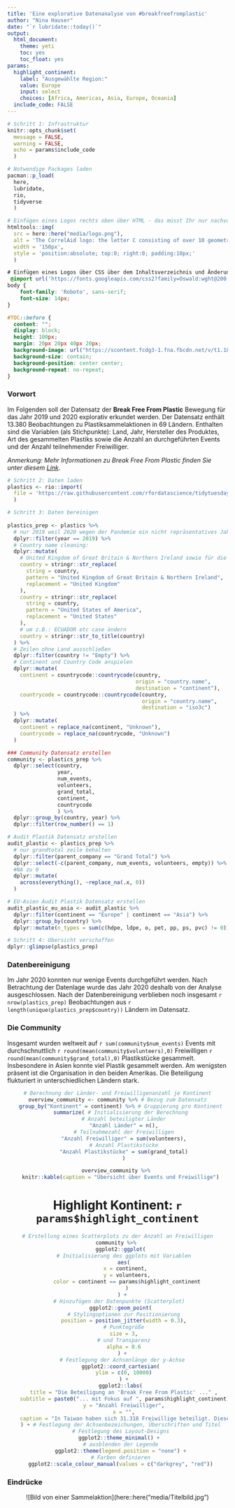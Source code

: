 ```yaml
---
title: 'Eine explorative Datenanalyse von #breakfreefromplastic'
author: "Nina Hauser"
date: "`r lubridate::today()`"
output:
  html_document:
    theme: yeti
    toc: yes
    toc_float: yes
params:
  highlight_continent: 
    label: "Ausgewählte Region:"
    value: Europe
    input: select
    choices: [Africa, Americas, Asia, Europe, Oceania]
  include_code: FALSE
---
```


```r
# Schritt 1: Infrastruktur
knitr::opts_chunk$set(
  message = FALSE, 
  warning = FALSE, 
  echo = params$include_code
  )

# Notwendige Packages laden
pacman::p_load(
  here,
  lubridate,
  rio,
  tidyverse
  )
```

```r
# Einfügen eines Logos rechts oben über HTML - das müsst Ihr nur nachvollziehen und gg. gegen Euer Logo austauschen
htmltools::img(
  src = here::here("media/logo.png"), 
  alt = 'The CorrelAid logo: the letter C consisting of over 10 geometric shapes in various shades of green and blue. Below the C, the caption says "CorrelAid" and on a new line "Good causes. Better Effects"', 
  width = '150px',
  style = 'position:absolute; top:0; right:0; padding:10px;'
  )
```
```css
# Einfügen eines Logos über CSS über dem Inhaltsverzeichnis und Änderung der Schriftart und -Größe - das müsst Ihr nur nachvollziehen und gg. gegen Euer Logo austauschen
 @import url('https://fonts.googleapis.com/css2?family=Oswald:wght@200;300;400;500;600;700&family=Roboto:ital,wght@0,100;0,300;0,400;0,500;0,700;0,900;1,100;1,300;1,400;1,500;1,700;1,900&display=swap');
body {
    font-family: 'Roboto', sans-serif;
    font-size: 14px;
}

#TOC::before {
  content: "";
  display: block;
  height: 100px;
  margin: 20px 20px 40px 20px;
  background-image: url("https://scontent.fcdg3-1.fna.fbcdn.net/v/t1.18169-9/20031676_520821741582625_1836577132858524693_n.jpg?_nc_cat=111&ccb=1-5&_nc_sid=09cbfe&_nc_ohc=fLcn5Y3YSR8AX-n5WNi&_nc_ht=scontent.fcdg3-1.fna&oh=183ff5078679b802f68e62b1fb4cf165&oe=61BDDC60");
  background-size: contain;
  background-position: center center;
  background-repeat: no-repeat;
}
```

\newpage

### Vorwort  
Im Folgenden soll der Datensatz der **Break Free From Plastic** Bewegung für das Jahr 2019 und 2020 explorativ erkundet werden. Der Datensatz enthält 13.380 Beobachtungen zu Plastiksammelaktionen in 69 Ländern. Enthalten sind die Variablen  (als Stichpunkte): Land, Jahr, Hersteller des Produktes, Art des gesammelten Plastiks sowie die Anzahl an durchgeführten Events und der Anzahl teilnehmender Freiwilliger.

*Anmerkung: Mehr Informationen zu Break Free From Plastic finden Sie unter diesem [Link](https://www.breakfreefromplastic.org/)*.
\newpage

```r
# Schritt 2: Daten laden
plastics <- rio::import(
  file = 'https://raw.githubusercontent.com/rfordatascience/tidytuesday/master/data/2021/2021-01-26/plastics.csv'
  )
```

```r
# Schritt 3: Daten bereinigen
 
plastics_prep <- plastics %>%
  # nur 2019 weil 2020 wegen der Pandemie ein nicht repräsentatives Jahr ist
  dplyr::filter(year == 2019) %>%
  # Country name cleaning:
  dplyr::mutate(
    # United Kingdom of Great Britain & Northern Ireland sowie für die USA
    country = stringr::str_replace(
      string = country,
      pattern = "United Kingdom of Great Britain & Northern Ireland",
      replacement = "United Kingdom"
    ),
    country = stringr::str_replace(
      string = country,
      pattern = "United States of America",
      replacement = "United States"
    ),
    # um z.B.: ECUADOR etc case ändern
    country = stringr::str_to_title(country)
  ) %>%
  # Zeilen ohne Land ausschließen
  dplyr::filter(country != "Empty") %>%
  # Continent und Country Code anspielen
  dplyr::mutate(
    continent = countrycode::countrycode(country,
                                         origin = "country.name",
                                         destination = "continent"),
    countrycode = countrycode::countrycode(country,
                                           origin = "country.name",
                                           destination = "iso3c")
  ) %>%
  dplyr::mutate(
    continent = replace_na(continent, "Unknown"),
    countrycode = replace_na(countrycode, "Unknown")
  )

### Community Datensatz erstellen
community <- plastics_prep %>%
  dplyr::select(country, 
                year, 
                num_events, 
                volunteers,
                grand_total, 
                continent, 
                countrycode
                ) %>%
  dplyr::group_by(country, year) %>%
  dplyr::filter(row_number() == 1)

# Audit Plastik Datensatz erstellen
audit_plastic <- plastics_prep %>%
  # nur grandtotal zeile behalten
  dplyr::filter(parent_company == "Grand Total") %>%
  dplyr::select(-c(parent_company, num_events, volunteers, empty)) %>%
  #NA zu 0
  dplyr::mutate(
    across(everything(), ~replace_na(.x, 0))
  )

# EU-Asien Audit Plastik Datensatz erstellen
audit_plastic_eu_asia <- audit_plastic %>%
  dplyr::filter(continent == "Europe" | continent == "Asia") %>%
  dplyr::group_by(country) %>%
  dplyr::mutate(n_types = sum(c(hdpe, ldpe, o, pet, pp, ps, pvc) != 0))
```

```r
# Schritt 4: Übersicht verschaffen
dplyr::glimpse(plastics_prep)
```

### Datenbereinigung
Im Jahr 2020 konnten nur wenige Events durchgeführt werden. Nach Betrachtung der Datenlage wurde das Jahr 2020 deshalb von der Analyse ausgeschlossen. Nach der Datenbereinigung verblieben noch insgesamt `r nrow(plastics_prep)` Beobachtungen aus `r length(unique(plastics_prep$country))` Ländern im Datensatz.
\newpage

### Die Community
Insgesamt wurden weltweit auf `r sum(community$num_events)` Events mit durchschnuttlich `r round(mean(community$volunteers),0)` Freiwilligen `r round(mean(community$grand_total),0)` Plastikstücke gesammelt. Insbesondere in Asien konnte viel Plastik gesammelt werden. Am wenigsten präsent ist die Organisation in den beiden Amerikas. Die Beteiligung flukturiert in unterschiedlichen Ländern stark.

<center>
```r
# Berechnung der Länder- und Freiwilligenanzahl je Kontinent
overview_community <- community %>% # Bezug zum Datensatz
  group_by("Kontinent" = continent) %>% # Gruppierung pro Kontinent
  summarize( # Initialisierung der Berechnung
    # Anzahl beteiligter Länder
    "Anzahl Länder" = n(),
    # Teilnahmezahl der Freiwilligen
    "Anzahl Freiwilliger" = sum(volunteers),
    # Anzahl Plastikstücke
    "Anzahl Plastikstücke" = sum(grand_total)
    )

overview_community %>% 
  knitr::kable(caption = "Übersicht über Events und Freiwillige")
```

# Highlight Kontinent: `r params$highlight_continent`

```r
# Erstellung eines Scatterplots zu der Anzahl an Freiwilligen
community %>% 
  ggplot2::ggplot(
    # Initialisierung des ggplots mit Variablen
    aes(
      x = continent, 
      y = volunteers,
      color = continent == params$highlight_continent
      )
    ) + 
  # Hinzufügen der Datenpunkte (Scatterplot) 
  ggplot2::geom_point(
    # Stylingoptionen zur Positionierung
    position = position_jitter(width = 0.3),
    # Punktegröße
    size = 3,
    # und Transparenz
    alpha = 0.6
    ) + 
   # Festlegung der Achsenlänge der y-Achse
  ggplot2::coord_cartesian(
    ylim = c(0, 10000)
    ) +
  ggplot2::labs(
    title = "Die Beteiligung an 'Break Free From Plastic' ..." ,
    subtitle = paste0("... mit Fokus auf ", params$highlight_continent),
    y = "Anzahl Freiwilliger",
    x = "",
    caption = "In Taiwan haben sich 31.318 Freiwillige beteiligt. Diese Beoachtung \nwurde zur Lesbarkeit des Graphen ausgeklammert. \nDatenquelle: TidyTuesday und BFFP"
  ) + # Festlegung der Achsenbezeichungen, Überschriften und Titel
  # Festlegung des Layout-Designs
  ggplot2::theme_minimal() + 
  # ausblenden der Legende
  ggplot2::theme(legend.position = "none") +
  # Farben definieren
  ggplot2::scale_colour_manual(values = c("darkgrey", "red"))

```
</center>

\newpage

### Eindrücke
<center>
![Bild von einer Sammelaktion](here::here("media/Titelbild.jpg")
</center>